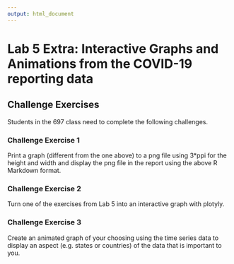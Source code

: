 ```yaml
---
output: html_document
---
```


# Lab 5 Extra: Interactive Graphs and Animations from the COVID-19 reporting data

## Challenge Exercises

Students in the 697 class need to complete the following challenges.

### Challenge Exercise 1

Print a graph (different from the one above) to a png file using 3*ppi for the height and width and display the png file in the report using the above R Markdown format.

### Challenge Exercise 2

Turn one of the exercises from Lab 5 into an interactive graph with plotyly.

### Challenge Exercise 3

Create an animated graph of your choosing using the time series data to display an aspect (e.g. states or countries) of the data that is important to you.



